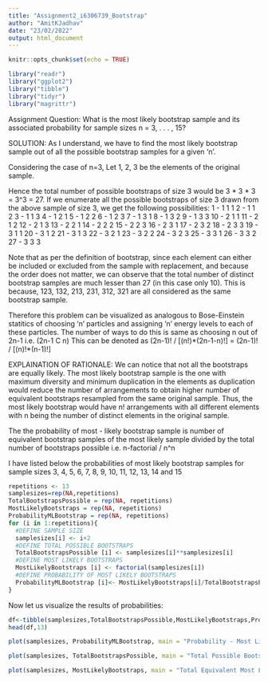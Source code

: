 ```yaml
---
title: "Assignment2_i6306739_Bootstrap"
author: "AmitKJadhav"
date: "23/02/2022"
output: html_document
---
```


```r
knitr::opts_chunk$set(echo = TRUE)
```

```r
library("readr")
library("ggplot2")
library("tibble")
library("tidyr")
library("magrittr")
```
Assignment Question: What is the most likely bootstrap sample and its associated probability for sample sizes n = 3, . . . , 15?

SOLUTION: As I understand, we have to find the most likely bootstrap sample out of all the possible bootstrap samples for a given 'n'.

Considering the case of n=3, Let 1, 2, 3 be the elements of the original sample.

Hence the total number of possible bootstraps of size 3 would be 3 * 3 * 3 = 3^3 = 27. If we enumerate all the possible bootstraps of size 3 drawn from the above sample of size 3, we get the following possibilities:
1 - 1 1 1
2 - 1 1 2
3 - 1 1 3
4 - 1 2 1
5 - 1 2 2
6 - 1 2 3
7 - 1 3 1
8 - 1 3 2
9 - 1 3 3
10 - 2 1 1
11 - 2 1 2
12 - 2 1 3
13 - 2 2 1
14 - 2 2 2
15 - 2 2 3
16 - 2 3 1
17 - 2 3 2
18 - 2 3 3
19 - 3 1 1
20 - 3 1 2
21 - 3 1 3
22 - 3 2 1
23 - 3 2 2
24 - 3 2 3
25 - 3 3 1
26 - 3 3 2
27 - 3 3 3

Note that as per the definition of bootstrap, since each element can either be included or excluded from the sample with replacement, and because the order does not matter, we can observe that the total number of distinct bootstrap samples are much lesser than 27 (in this case only 10). This is because, 123, 132, 213, 231, 312, 321 are all considered as the same bootstrap sample.

Therefore this problem can be visualized as analogous to Bose-Einstein statitics of choosing 'n' particles and assigning 'n' energy levels to each of these particles. The number of ways to do this is same as choosing n out of 2n-1 i.e. (2n-1 C n)
This can be denoted as (2n-1)! / [(n!)*(2n-1-n)!]
= (2n-1)! / [(n)!*(n-1)!]

EXPLAINATION OF RATIONALE: We can notice that not all the bootstraps are equally likely. The most likely bootstrap sample is the one with maximum diversity and minimum duplication in the elements as duplication would reduce the number of arrangements to obtain higher number of equivalent bootstraps resampled from the same original sample.
Thus, the most likely bootstrap would have n! arrangements with all different elements with n being the number of distinct elements in the original sample.

The the probability of most - likely bootstrap sample is number of equivalent bootstrap samples of the most likely sample divided by the total number of bootstraps possible i.e. n-factorial / n^n

I have listed below the probabilities of most likely bootstrap samples for sample sizes 3, 4, 5, 6, 7, 8, 9, 10, 11, 12, 13, 14 and 15
```r
repetitions <- 13
samplesizes=rep(NA,repetitions)
TotalBootstrapsPossible = rep(NA, repetitions)
MostLikelyBootstraps = rep(NA, repetitions)
ProbabilityMLBootstrap = rep(NA, repetitions)
for (i in 1:repetitions){
  #DEFINE SAMPLE SIZE
  samplesizes[i] <- i+2
  #DEFINE TOTAL POSSIBLE BOOTSTRAPS
  TotalBootstrapsPossible [i] <- samplesizes[i]**samplesizes[i]
  #DEFINE MOST LIKELY BOOTSTRAPS
  MostLikelyBootstraps [i] <- factorial(samplesizes[i])
  #DEFINE PROBABILITY OF MOST LIKELY BOOTSTRAPS
  ProbabilityMLBootstrap [i]<- MostLikelyBootstraps[i]/TotalBootstrapsPossible[i]
}
```

Now let us visualize the results of probabilities:
```r
df<-tibble(samplesizes,TotalBootstrapsPossible,MostLikelyBootstraps,ProbabilityMLBootstrap)
head(df,13)
```


```r
plot(samplesizes, ProbabilityMLBootstrap, main = "Probability - Most Likely Bootstrap")
```
```r
plot(samplesizes, TotalBootstrapsPossible, main = "Total Possible Bootstraps")
```

```r
plot(samplesizes, MostLikelyBootstraps, main = "Total Equivalent Most Likely Bootstraps")
```

